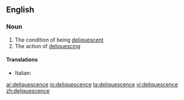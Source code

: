 ==English==

===Noun===
{{en-noun|-}}

# The condition of being [[deliquescent]]
# The action of [[deliquesce|deliquescing]]

====Translations====
{{trans-top|condition of being deliquescent}}
* Italian: {{t-|it|deliquescenza|f}}
{{trans-mid}}
{{trans-bottom}}

[[ar:deliquescence]]
[[io:deliquescence]]
[[ta:deliquescence]]
[[vi:deliquescence]]
[[zh:deliquescence]]